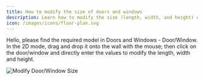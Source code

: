 ```yaml
---
title: How to modify the size of doors and windows
description: Learn how to modify the size (length, width, and height) of doors and windows in AiHouse's 2D mode.
icon: /images/icons/floor-plan.svg
---
```


Hello, please find the required model in Doors and Windows - Door/Window. In the 2D mode, drag and drop it onto the wall with the mouse; then click on the door/window and directly enter the values to modify the length, width and height.

![Modify Door/Window Size](https://ai-study1.3vjia.com/aihouse-web/7891ceaf-8f98-4ac4-90f4-f66c50168ded.png)
